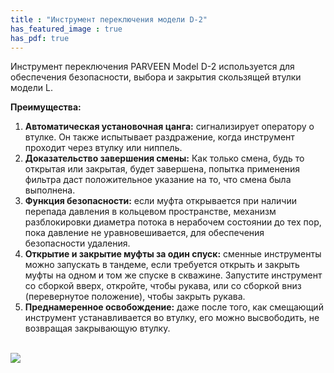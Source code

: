 ```yaml
---
title : "Инструмент переключения модели D-2"
has_featured_image : true
has_pdf: true
---
```


Инструмент переключения PARVEEN Model D-2 используется для обеспечения безопасности, выбора и закрытия скользящей втулки модели L.

**Преимущества:**

1. **Автоматическая установочная цанга:** сигнализирует оператору о втулке. Он также испытывает раздражение, когда инструмент проходит через втулку или ниппель.
2. **Доказательство завершения смены:** Как только смена, будь то открытая или закрытая, будет завершена, попытка применения фильтра даст положительное указание на то, что смена была выполнена.
3. **Функция безопасности:** если муфта открывается при наличии перепада давления в кольцевом пространстве, механизм разблокировки диаметра потока в нерабочем состоянии до тех пор, пока давление не уравновешивается, для обеспечения безопасности удаления.
4. **Открытие и закрытие муфты за один спуск:** сменные инструменты можно запускать в тандеме, если требуется открыть и закрыть муфты на одном и том же спуске в скважине. Запустите инструмент со сборкой вверх, откройте, чтобы рукава, или со сборкой вниз (перевернутое положение), чтобы закрыть рукава.
5. **Преднамеренное освобождение:** даже после того, как смещающий инструмент устанавливается во втулку, его можно высвободить, не возвращая закрывающую втулку.

<br />
<Image src={image} />